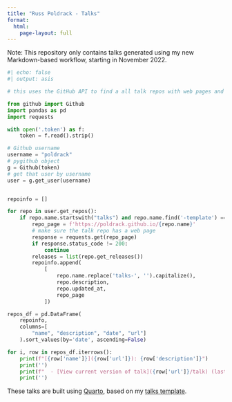 ```yaml
---
title: "Russ Poldrack - Talks"
format:
  html:
    page-layout: full
---
```


Note: This repository only contains talks generated using my new Markdown-based workflow, starting in November 2022.


```python
#| echo: false
#| output: asis

# this uses the GitHub API to find a all talk repos with web pages and list them

from github import Github
import pandas as pd
import requests

with open('.token') as f:
    token = f.read().strip()

# Github username
username = "poldrack"
# pygithub object
g = Github(token)
# get that user by username
user = g.get_user(username)


repoinfo = []

for repo in user.get_repos():
    if repo.name.startswith("talks") and repo.name.find('-template') == -1:
        repo_page = f'https://poldrack.github.io/{repo.name}'
        # make sure the talk repo has a web page
        response = requests.get(repo_page)
        if response.status_code != 200:
            continue
        releases = list(repo.get_releases())
        repoinfo.append(
            [
                repo.name.replace('talks-', '').capitalize(),
                repo.description,
                repo.updated_at,
                repo_page
            ])

repos_df = pd.DataFrame(
    repoinfo, 
    columns=[
        "name", "description", "date", "url"]
    ).sort_values(by='date', ascending=False)

for i, row in repos_df.iterrows():
    print(f"[{row['name']}]({row['url']}): {row['description']}")
    print('')
    print(f"  - [View current version of talk]({row['url']}/talk) (last updated {row.date.strftime('%m/%d/%Y')})")
    print('')


```


These talks are built using [Quarto](https://quarto.org/), based on my [talks template](https://github.com/poldrack/talks-template).
